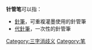 '''针管笔'''可以指：
* [[針筆|針筆]]，可重複灌墨使用的針管筆
* [[代針筆|代針筆]]，一次性的針管筆

{{disambig}}
[[Category:三字消歧义|Category:三字消歧义]]
[[Category:笔|Category:笔]]